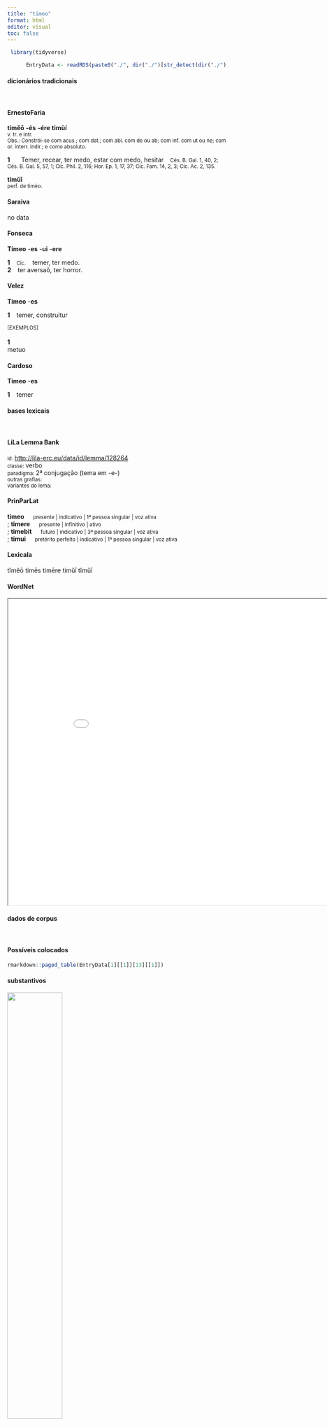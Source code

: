 ```yaml
---
title: "timeo"
format: html
editor: visual
toc: false
---
```



```r
 library(tidyverse) 

      EntryData <- readRDS(paste0("./", dir("./")[str_detect(dir("./"), "_xx116-105-109-101-111xx_.rds")]))

```


#### dicionários tradicionais

&emsp;




::: panel-tabset

#### ErnestoFaria

<b>timĕō</b> <b>-és</b> <b>-ére</b> <b>timùí</b> <br> <small>v. tr. e intr.</small> <br> <small>Obs.: Constrói-se com acus.; com dat.; com abl. com de ou ab; com inf. com ut ou ne; com or. interr. indir.; e como absoluto.</small>   <p> <b>1</b> &ensp; <small></small> &ensp; Temer, recear, ter medo, estar com medo, hesitar &ensp; <small>Cés. B. Gal. 1, 40, 2; Cés. B. Gal. 5, 57, 1; Cíc. Phil. 2, 116; Hor. Ep. 1, 17, 37; Cíc. Fam. 14, 2, 3; Cíc. Ac. 2, 135.</small> </p> 
 <b>timŭī</b> <br> <small>perf. de timèo.</small> <br> <small></small>




#### Saraiva

no data




#### Fonseca

<b>Timeo</b> -<b>es</b> -<b>ui</b> -<b>ere</b>   <p> <b>1</b> &ensp; <small>Cic.</small> &ensp; temer, ter medo. <br> <b>2</b> &ensp; ter aversaõ, ter horror. </p>




#### Velez

<b>Timeo</b> -<b>es</b>   <p> <b>1</b> &ensp; temer, construitur </p>   <p><small>[EXEMPLOS]</small><br> <br><b>1</b><br>metuo </p>




#### Cardoso

<b>Timeo</b> -<b>es</b>   <p> <b>1</b> &ensp; temer </p>


:::



#### bases lexicais

&emsp;






::: panel-tabset

#### LiLa Lemma Bank

<small> id: </small> <a href=' http://lila-erc.eu/data/id/lemma/128264 ' target="_blank"> http://lila-erc.eu/data/id/lemma/128264 </a> <br>
<small> classe: </small> verbo    <br>
<small> paradigma: </small> 2ª conjugação (tema em -e-) <br>
<small> outras grafias: </small>  <br>
<small> variantes do lema: </small>  <br>





#### PrinParLat

<b> timeo </b>&emsp;<small> presente | indicativo | 1ª pessoa singular | voz ativa </small><br>
; <b> timere </b>&emsp;<small> presente | infinitivo | ativo </small><br>
; <b> timebit </b>&emsp;<small> futuro | indicativo | 3ª pessoa singular | voz ativa </small><br>
; <b> timui </b>&emsp;<small> pretérito perfeito | indicativo | 1ª pessoa singular | voz ativa </small><br>





#### Lexicala

tĭmĕō 
 timēs 
 timēre 
 timŭī 
 tĭmŭī




#### WordNet

<iframe width='900' height='700' src='Media/Tree__xx116-105-109-101-111xx__sem_type_lexemes_pt.html'>

</iframe>


:::



#### dados de corpus

&emsp;




::: panel-tabset

#### Possíveis colocados

```r

rmarkdown::paged_table(EntryData[1][[1]][13][[1]])

```


#### substantivos

![](./Media/wordcloud__xx116-105-109-101-111xx__BY_collocate_scoreSUBST.webp){width=50% fig-alt='This chart plots collocate by scoreSUBST, for the headword timeo here are all the values plotted: collocate: mors; scoreSUBST: 2. collocate: nimie; scoreSUBST: 0. collocate: ne; scoreSUBST: 0. collocate: parum; scoreSUBST: 0. collocate: nolo; scoreSUBST: 0. collocate: neque; scoreSUBST: 0. collocate: rex; scoreSUBST: 2. collocate: magis; scoreSUBST: 0. collocate: semper; scoreSUBST: 0. collocate: nihil; scoreSUBST: 0. collocate: nec; scoreSUBST: 0. collocate: non; scoreSUBST: 0. collocate: qui; scoreSUBST: 0'}




#### adjetivos

![](./Media/wordcloud__xx116-105-109-101-111xx__BY_collocate_scoreADJ.webp){width=50% fig-alt='This chart plots collocate by scoreADJ, for the headword timeo here are all the values plotted: collocate: mors; scoreADJ: 0. collocate: nimie; scoreADJ: 0. collocate: ne; scoreADJ: 0. collocate: parum; scoreADJ: 0. collocate: nolo; scoreADJ: 0. collocate: neque; scoreADJ: 0. collocate: rex; scoreADJ: 0. collocate: magis; scoreADJ: 0. collocate: semper; scoreADJ: 0. collocate: nihil; scoreADJ: 0. collocate: nec; scoreADJ: 0. collocate: non; scoreADJ: 0. collocate: qui; scoreADJ: 0'}




#### verbos

![](./Media/wordcloud__xx116-105-109-101-111xx__BY_collocate_scoreVERBO.webp){width=50% fig-alt='This chart plots collocate by scoreVERBO, for the headword timeo here are all the values plotted: collocate: mors; scoreVERBO: 0. collocate: nimie; scoreVERBO: 0. collocate: ne; scoreVERBO: 0. collocate: parum; scoreVERBO: 0. collocate: nolo; scoreVERBO: 2. collocate: neque; scoreVERBO: 0. collocate: rex; scoreVERBO: 0. collocate: magis; scoreVERBO: 0. collocate: semper; scoreVERBO: 0. collocate: nihil; scoreVERBO: 0. collocate: nec; scoreVERBO: 0. collocate: non; scoreVERBO: 0. collocate: qui; scoreVERBO: 0'}




#### advérbios

![](./Media/wordcloud__xx116-105-109-101-111xx__BY_collocate_scoreADV.webp){width=50% fig-alt='This chart plots collocate by scoreADV, for the headword timeo here are all the values plotted: collocate: mors; scoreADV: 0. collocate: nimie; scoreADV: 2. collocate: ne; scoreADV: 0. collocate: parum; scoreADV: 2. collocate: nolo; scoreADV: 0. collocate: neque; scoreADV: 0. collocate: rex; scoreADV: 0. collocate: magis; scoreADV: 2. collocate: semper; scoreADV: 2. collocate: nihil; scoreADV: 0. collocate: nec; scoreADV: 0. collocate: non; scoreADV: 2. collocate: qui; scoreADV: 0'}




#### preposições e conjunções

![](./Media/wordcloud__xx116-105-109-101-111xx__BY_collocate_scoreFUNC.webp){width=50% fig-alt='This chart plots collocate by scoreFUNC, for the headword timeo here are all the values plotted: collocate: mors; scoreFUNC: 0. collocate: nimie; scoreFUNC: 0. collocate: ne; scoreFUNC: 30. collocate: parum; scoreFUNC: 0. collocate: nolo; scoreFUNC: 0. collocate: neque; scoreFUNC: 0. collocate: rex; scoreFUNC: 0. collocate: magis; scoreFUNC: 0. collocate: semper; scoreFUNC: 0. collocate: nihil; scoreFUNC: 0. collocate: nec; scoreFUNC: 0. collocate: non; scoreFUNC: 0. collocate: qui; scoreFUNC: 0'}


:::



::: panel-tabset

#### ExemplosTraduzidos

<p> non mortem <b>timemus</b> sed cogitationem mortis <br> <small> Sen.Ep.30.17 <br> Não tememos a morte, mas o pensamento da morte. <small> [JDD] </small> </small> </p>
; <p> eo magis vis nobis est <b>timenda</b> <br> <small> Cic.Att.2.21.5 <br> Por isso nós devemos ter mais medo da violência. <small> [JDD] </small> </small> </p>
; <p> dubia pro certis solent <b>timere</b> reges <br> <small> Sen.Oed.699 <br> Os rei costumam temer as coisas duvidosas como certas. <small> [JDD] </small> </small> </p>
; <p> nihil est quod non <b>timendum</b> sit <br> <small> Cic.Att.2.17.1 <br> Não há nada que não se deva temer. <small> [JDD] </small> </small> </p>
; <p> his tu si adesses nihil <b>timerem</b> <br> <small> Cic.Att.5.20.7 <br> Se tu estivesses presente, eu nada temeria. <small> [JDD] </small> </small> </p>
; <p> adhuc invitamur benigne sed quod superest <b>timemus</b> <br> <small> Cic.Att.3.4 <br> Até o momento me convidam de bom grado, mas temo o que está por vir. <small> [JDD] </small> </small> </p>
; <p> quod si ita est magnos motus <b>timeo</b> <br> <small> Cic.Att.5.2.3 <br> se isso é assim, temo grandes agitações. <small> [JDD] </small> </small> </p>
; <p> ita si <b>timenda</b> mors est semper <b>timenda</b> est <br> <small> Sen.Ep.30.17 <br> Assim, se a morte deve ser temida, deve ser temida sempre. <small> [JDD] </small> </small> </p>
; <p> lugentem <b>timentem</b>que custodire solemus ne solitudine male utatur <br> <small> Sen.Ep.10.2 <br> Costumamos tomar conta do agoniado e do medroso, para que não faça mal uso da solidão. <small> [JDD] </small> </small> </p>
; <p> haec a quibus <b>timebantur</b> eos hostis appellare dubitamus <br> <small> Cic.Phil.14.10.11 <br> E aqueles devido aos quais estas coisas eram temidas hesitamos em chamar de inimigos? <small> [JDD] </small> </small> </p>
; <p> debemus itaque exerceri ne haec <b>timeamus</b> ne illa cupiamus <br> <small> Sen.Ep.123.13 <br> Devemos, por isso, exercitar-nos para que não temamos estas, para que não cobicemos aquelas. <small> [JDD] </small> </small> </p>
; <p> ego inquis uolo discere quomodo minus cupiam minus <b>timeam</b> <br> <small> Sen.Ep.121.4 <br> “Eu”, dizes, “quero aprender como desejar menos, temer menos. <small> [JDD] </small> </small> </p>
; <p> odia qui nimium <b>timet</b> regnare nescit regna custodit metus <br> <small> Sen.Oed.703 <br> quem teme demasiadamente os ódios não sabe reinar: o medo guarda os reinos. <small> [JDD] </small> </small> </p>
; <p> <b>timete</b> reges moneo furtiuum genus agrestis iste alumnus euertet domum <br> <small> Sen.Ag.732 <br> Temei, reis, eu advirto, a clandestina estirpe: esse que foi criado nos campos transtornará vossa casa. <small> [JDD] </small> </small> </p>
; <p> profice modo intelleges quaedam ideo minus <b>timenda</b> quia multum metus adferunt <br> <small> Sen.Ep.4.3 <br> Vai em frente apenas: compreenderás que certas coisas devem ser menos temidas exatamente porque nos infundem muito medo. <small> [JDD] </small> </small> </p>
; <p> non reprehendo nec quaero fuerit ne aliquid pertimescendum puto suo quemque arbitratu <b>timere</b> oportere <br> <small> Cic.Dom.8 <br> Não os critico nem pergunto se houve algo que temer; acho que cada um deve temer por sua própria vontade. <small> [JDD] </small> </small> </p>
; <p> atque hoc etiam sunt <b>timendi</b> magis quod quid cogitent me scire sentiunt neque tamen permouentur <br> <small> Cic.Catil.2.5.13 <br> E devem ser mais temidos ainda porque percebem que eu sei o que pensam e, mesmo assim, não se assustam. <small> [JDD] </small> </small> </p>
; <p> cum saeptus sis legibus et iudiciorum metu non sunt omnia <b>timenda</b> neque ad omnis insidias praesidia quaerenda <br> <small> Cic.Phil.12.25.11 <br> Quando estás cercado pelas leis e pelo receio dos julgamentos, não se deve ter medo de tudo nem se deve buscar proteção diante de quaisquer emboscadas. <small> [JDD] </small> </small> </p>





#### Frequência por autor

![](./Media/barchart__xx116-105-109-101-111xx__lemma_BY_author_Frequencies.webp){width=50% fig-alt='This charts plots the frequency of lemma by author_Frequencies. The Seneca subcorpus registers the highest normalized frequency, with the value of 17.36 and an absolute frequency of 93. The Vergilius subcorpus follows, with a normalized frequency of 1.93 and an absolute frequency of 1. the subcorpus with the least normalized frequency is Suetonius with the normalized value of 0 and an absolute freqeuncy of 0. here are all the values: subcorpus: Caesar ; normalized frequency: 10 ; absolute frequency: 3.77672029609487. subcorpus: Cicero ; normalized frequency: 86 ; absolute frequency: 5.35745433704617. subcorpus: Horatius ; normalized frequency: 8 ; absolute frequency: 7.10416481662375. subcorpus: Ovidius ; normalized frequency: 4 ; absolute frequency: 6.86341798215511. subcorpus: Phaedrus ; normalized frequency: 5 ; absolute frequency: 7.59070897221801. subcorpus: Sallustius ; normalized frequency: 9 ; absolute frequency: 8.3480196642241. subcorpus: Seneca ; normalized frequency: 93 ; absolute frequency: 17.3568989007297. subcorpus: Suetonius ; normalized frequency: 0 ; absolute frequency: 0. subcorpus: Tacitus ; normalized frequency: 0 ; absolute frequency: 0. subcorpus: Vergilius ; normalized frequency: 1 ; absolute frequency: 1.93050193050193. subcorpus: Hieronymus ; normalized frequency: 5 ; absolute frequency: 11.2334306897326'}




#### Frequência por gênero

![](./Media/barchart__xx116-105-109-101-111xx__lemma_BY_genre_Frequencies.webp){width=50% fig-alt='This charts plots the frequency of lemma by genre_Frequencies. The Poesia.trágica subcorpus registers the highest normalized frequency, with the value of 25.19 and an absolute frequency of 29. The Poesia.épica subcorpus follows, with a normalized frequency of 1.93 and an absolute frequency of 1. the subcorpus with the least normalized frequency is Poesia.épica with the normalized value of 1.93 and an absolute freqeuncy of 1. here are all the values: subcorpus: Prosa.histórica ; normalized frequency: 19 ; absolute frequency: 4.62523430463254. subcorpus: Prosa.filosófica ; normalized frequency: 66 ; absolute frequency: 10.8729674964169. subcorpus: Prosa.oratória ; normalized frequency: 64 ; absolute frequency: 6.14480619857325. subcorpus: Prosa.epistolográfica ; normalized frequency: 20 ; absolute frequency: 5.29955748694984. subcorpus: Poesia.lírica ; normalized frequency: 8 ; absolute frequency: 6.73004122150248. subcorpus: Poesia.didática ; normalized frequency: 9 ; absolute frequency: 7.63423530409704. subcorpus: Poesia.trágica ; normalized frequency: 29 ; absolute frequency: 25.1911049339819. subcorpus: Poesia.épica ; normalized frequency: 1 ; absolute frequency: 1.93050193050193. subcorpus: Prosa.ficcional ; normalized frequency: 5 ; absolute frequency: 11.2334306897326'}




#### Frequência por século

![](./Media/barchart__xx116-105-109-101-111xx__lemma_BY_period_Frequencies.webp){width=50% fig-alt='This charts plots the frequency of lemma by period_Frequencies. The I.d.C. subcorpus registers the highest normalized frequency, with the value of 15.6 and an absolute frequency of 102. The II.d.C. subcorpus follows, with a normalized frequency of 0 and an absolute frequency of 0. the subcorpus with the least normalized frequency is II.d.C. with the normalized value of 0 and an absolute freqeuncy of 0. here are all the values: subcorpus: I.a.C. ; normalized frequency: 114 ; absolute frequency: 5.30602746101932. subcorpus: I.d.C. ; normalized frequency: 102 ; absolute frequency: 15.603487838458. subcorpus: II.d.C. ; normalized frequency: 0 ; absolute frequency: 0. subcorpus: IV.d.C. ; normalized frequency: 5 ; absolute frequency: 11.2334306897326'}


:::

